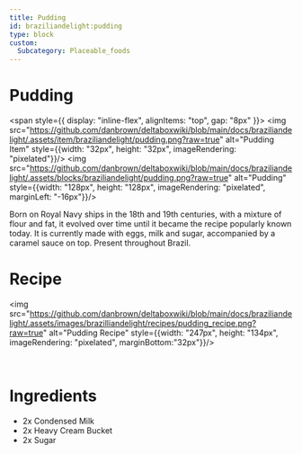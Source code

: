 ```yaml
---
title: Pudding
id: braziliandelight:pudding
type: block
custom:
  Subcategory: Placeable_foods
---
```


# Pudding

<span style={{ display: "inline-flex", alignItems: "top", gap: "8px" }}>
  <img src="https://github.com/danbrown/deltaboxwiki/blob/main/docs/braziliandelight/.assets/item/braziliandelight/pudding.png?raw=true"
         alt="Pudding Item" style={{width: "32px", height: "32px", imageRendering: "pixelated"}}/>
  <img src="https://github.com/danbrown/deltaboxwiki/blob/main/docs/braziliandelight/.assets/blocks/braziliandelight/pudding.png?raw=true"
         alt="Pudding" style={{width: "128px", height: "128px", imageRendering: "pixelated", marginLeft: "-16px"}}/>
</span>

Born on Royal Navy ships in the 18th and 19th centuries, with a mixture of flour and fat, it evolved over time until it became the recipe popularly known today. It is currently made with eggs, milk and sugar, accompanied by a caramel sauce on top.
Present throughout Brazil.

# Recipe

<img src="https://github.com/danbrown/deltaboxwiki/blob/main/docs/braziliandelight/.assets/images/brazilliandelight/recipes/pudding_recipe.png?raw=true" alt="Pudding Recipe" style={{width: "247px", height: "134px", imageRendering: "pixelated", marginBottom:"32px"}}/>

<br/>

# Ingredients

- 2x Condensed Milk
- 2x Heavy Cream Bucket
- 2x Sugar